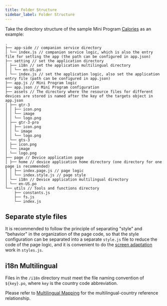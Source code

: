 ```yaml
---
title: Folder Structure
sidebar_label: Folder Structure
---
```


Take the directory structure of the sample Mini Program [Calories](../../samples/app/calories.md) as an example:

```tree
.
├── app-side // companion service directory
│ └── index.js // companion service logic, which is also the entry file for setting the app (the path can be configured in app.json)
├── setting // set the application directory
│ ├── i18n // set the application multilingual directory
│ │ └── en-US.po
│ └── index.js // set the application logic, also set the application entry file (path can be configured in app.json)
├── app.js // Mini Program logic
├── app.json // Mini Program configuration
├── assets // The directory where the resource files for different devices are stored is named after the key of the targets object in app.json
│ ├── gtr-3
│ │ ├── icon.png
│ │ └── image
│ │ └── logo.png
│ ├── gtr-3-pro
│ │ ├── icon.png
│ │ └─ image
│ │ └── logo.png
│ └── gts-3
│ ├── icon.png
│ └── image
│ └── logo.png
├── page // Device application page
│ ├── home // device application home directory (one directory for one page is recommended)
│ │ ├── index.page.js // page logic
│ │ └── index.style.js // page style
│ └── i18n // Device application multilingual directory
│ └── en-US.po
└── utils // Tools and functions directory
    ├── constants.js
    ├── fs.js
    └── index.js
```

## Separate style files

It is recommended to follow the principle of separating "style" and "behavior" in the organization of the page code, so that the style configuration can be separated into a separate `style.js` file to reduce the code of the page logic, and it is convenient to do the [screen adaptation](../best-practice/multi-screen-adaption.mdx) work in `styles.js`.

## i18n Multilingual

Files in the `/i18n` directory must meet the file naming convention of `${key}.po`, where `key` is the country code abbreviation.

Please refer to [Multilingual Mapping](../../reference/related-resources/language-list.mdx) for the multilingual-country reference relationship.
